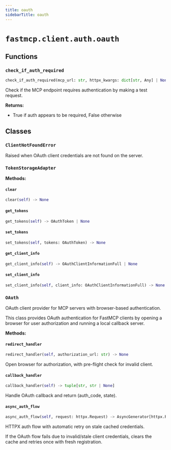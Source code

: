 ```yaml
---
title: oauth
sidebarTitle: oauth
---
```


# `fastmcp.client.auth.oauth`

## Functions

### `check_if_auth_required` <sup><a href="https://github.com/jlowin/fastmcp/blob/main/src/fastmcp/client/auth/oauth.py#L43" target="_blank"><Icon icon="github" style="width: 14px; height: 14px;" /></a></sup>

```python
check_if_auth_required(mcp_url: str, httpx_kwargs: dict[str, Any] | None = None) -> bool
```


Check if the MCP endpoint requires authentication by making a test request.

**Returns:**
- True if auth appears to be required, False otherwise


## Classes

### `ClientNotFoundError` <sup><a href="https://github.com/jlowin/fastmcp/blob/main/src/fastmcp/client/auth/oauth.py#L37" target="_blank"><Icon icon="github" style="width: 14px; height: 14px;" /></a></sup>


Raised when OAuth client credentials are not found on the server.


### `TokenStorageAdapter` <sup><a href="https://github.com/jlowin/fastmcp/blob/main/src/fastmcp/client/auth/oauth.py#L73" target="_blank"><Icon icon="github" style="width: 14px; height: 14px;" /></a></sup>

**Methods:**

#### `clear` <sup><a href="https://github.com/jlowin/fastmcp/blob/main/src/fastmcp/client/auth/oauth.py#L101" target="_blank"><Icon icon="github" style="width: 14px; height: 14px;" /></a></sup>

```python
clear(self) -> None
```

#### `get_tokens` <sup><a href="https://github.com/jlowin/fastmcp/blob/main/src/fastmcp/client/auth/oauth.py#L106" target="_blank"><Icon icon="github" style="width: 14px; height: 14px;" /></a></sup>

```python
get_tokens(self) -> OAuthToken | None
```

#### `set_tokens` <sup><a href="https://github.com/jlowin/fastmcp/blob/main/src/fastmcp/client/auth/oauth.py#L110" target="_blank"><Icon icon="github" style="width: 14px; height: 14px;" /></a></sup>

```python
set_tokens(self, tokens: OAuthToken) -> None
```

#### `get_client_info` <sup><a href="https://github.com/jlowin/fastmcp/blob/main/src/fastmcp/client/auth/oauth.py#L118" target="_blank"><Icon icon="github" style="width: 14px; height: 14px;" /></a></sup>

```python
get_client_info(self) -> OAuthClientInformationFull | None
```

#### `set_client_info` <sup><a href="https://github.com/jlowin/fastmcp/blob/main/src/fastmcp/client/auth/oauth.py#L124" target="_blank"><Icon icon="github" style="width: 14px; height: 14px;" /></a></sup>

```python
set_client_info(self, client_info: OAuthClientInformationFull) -> None
```

### `OAuth` <sup><a href="https://github.com/jlowin/fastmcp/blob/main/src/fastmcp/client/auth/oauth.py#L137" target="_blank"><Icon icon="github" style="width: 14px; height: 14px;" /></a></sup>


OAuth client provider for MCP servers with browser-based authentication.

This class provides OAuth authentication for FastMCP clients by opening
a browser for user authorization and running a local callback server.


**Methods:**

#### `redirect_handler` <sup><a href="https://github.com/jlowin/fastmcp/blob/main/src/fastmcp/client/auth/oauth.py#L227" target="_blank"><Icon icon="github" style="width: 14px; height: 14px;" /></a></sup>

```python
redirect_handler(self, authorization_url: str) -> None
```

Open browser for authorization, with pre-flight check for invalid client.


#### `callback_handler` <sup><a href="https://github.com/jlowin/fastmcp/blob/main/src/fastmcp/client/auth/oauth.py#L248" target="_blank"><Icon icon="github" style="width: 14px; height: 14px;" /></a></sup>

```python
callback_handler(self) -> tuple[str, str | None]
```

Handle OAuth callback and return (auth_code, state).


#### `async_auth_flow` <sup><a href="https://github.com/jlowin/fastmcp/blob/main/src/fastmcp/client/auth/oauth.py#L281" target="_blank"><Icon icon="github" style="width: 14px; height: 14px;" /></a></sup>

```python
async_auth_flow(self, request: httpx.Request) -> AsyncGenerator[httpx.Request, httpx.Response]
```

HTTPX auth flow with automatic retry on stale cached credentials.

If the OAuth flow fails due to invalid/stale client credentials,
clears the cache and retries once with fresh registration.

